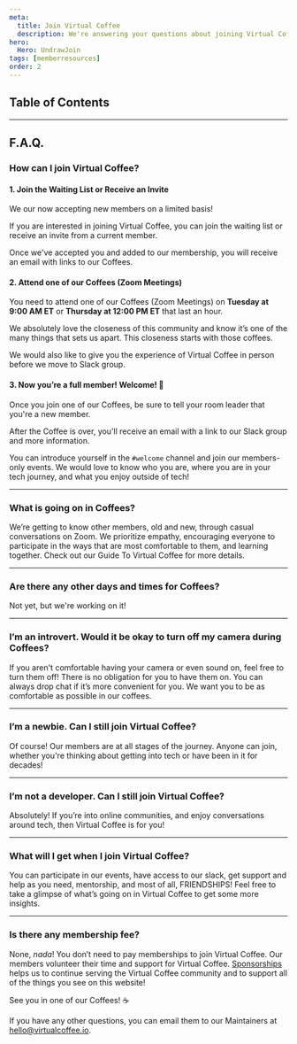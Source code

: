 ```yaml
---
meta:
  title: Join Virtual Coffee
  description: We're answering your questions about joining Virtual Coffee!
hero:
  Hero: UndrawJoin
tags: [memberresources]
order: 2
---
```



## Table of Contents

<TextContainer>

---

## F.A.Q.

### How can I join Virtual Coffee?

#### 1. Join the Waiting List or Receive an Invite

<LeadText>

We our now accepting new members on a limited basis!

</LeadText>

If you are interested in joining Virtual Coffee, you can <Link to="/join">join the waiting list</Link> or receive an invite from a current member.

Once we've accepted you and added to our membership, you will receive an email with links to our Coffees.

#### 2. Attend one of our Coffees (Zoom Meetings)

<LeadText>

You need to attend one of our <Link to="/resources/virtual-coffee/guide-to-vc#coffees-zoom-meetings">Coffees (Zoom Meetings)</Link> on **Tuesday at 9:00 AM ET** or **Thursday at 12:00 PM ET** that last an hour.

</LeadText>

We absolutely love the closeness of this community and know it’s one of the many things that sets us apart. This closeness starts with those coffees.

We would also like to give you the experience of Virtual Coffee in person before we move to Slack group.

#### 3. Now you’re a full member! Welcome! 👋

Once you join one of our Coffees, be sure to tell your room leader that you're a new member.

After the Coffee is over, you'll receive an email with a link to our Slack group and more information.

You can introduce yourself in the `#welcome` channel and join our members-only events. We would love to know who you are, where you are in your tech journey, and what you enjoy outside of tech!

---

### What is going on in Coffees?

We’re getting to know other members, old and new, through casual conversations on Zoom. We prioritize empathy, encouraging everyone to participate in the ways that are most comfortable to them, and learning together.
Check out our <Link to="/resources/virtual-coffee/guide-to-vc/">Guide To Virtual Coffee</Link> for more details.

---

### Are there any other days and times for Coffees?

Not yet, but we're working on it!

---

### I’m an introvert. Would it be okay to turn off my camera during Coffees?

If you aren't comfortable having your camera or even sound on, feel free to turn them off! There is no obligation for you to have them on. You can always drop chat if it’s more convenient for you. We want you to be as comfortable as possible in our coffees.

---

### I’m a newbie. Can I still join Virtual Coffee?

Of course! Our members are at all stages of the journey. Anyone can join, whether you're thinking about getting into tech or have been in it for decades!

---

### I’m not a developer. Can I still join Virtual Coffee?

Absolutely! If you’re into online communities, and enjoy conversations around tech, then Virtual Coffee is for you!

---

### What will I get when I join Virtual Coffee?

You can participate in our <Link to="/events">events</Link>, have access to our slack, get support and help as you need, mentorship, and most of all, FRIENDSHIPS!
Feel free to take a glimpse of <Link to="/resources/virtual-coffee/guide-to-vc#what-to-expect-in-virtual-coffee">what’s going on in Virtual Coffee</Link> to get some more insights.

---

### Is there any membership fee?

None, _nada_! You don’t need to pay memberships to join Virtual Coffee.
Our members volunteer their time and support for Virtual Coffee.
[Sponsorships](https://github.com/sponsors/Virtual-Coffee) helps us to continue serving the Virtual Coffee community and to support all of the things you see on this website!

</TextContainer>

<TextContainer background="light">

See you in one of our Coffees! ☕

If you have any other questions, you can email them to our Maintainers at hello@virtualcoffee.io.

</TextContainer>
